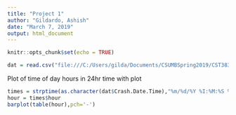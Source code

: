 ```yaml
---
title: "Project 1"
author: "Gildardo, Ashish"
date: "March 7, 2019"
output: html_document
---
```


```r
knitr::opts_chunk$set(echo = TRUE)
```

```r
dat = read.csv("file:///C:/Users/gilda/Documents/CSUMBSpring2019/CST383/Crash_Reporting_-_Drivers_Data.csv")

```

Plot of time of day
hours in 24hr time with plot

```r

times = strptime(as.character(dat$Crash.Date.Time),"%m/%d/%Y %I:%M:%S %p")
hour = times$hour
barplot(table(hour),pch='-')

```







